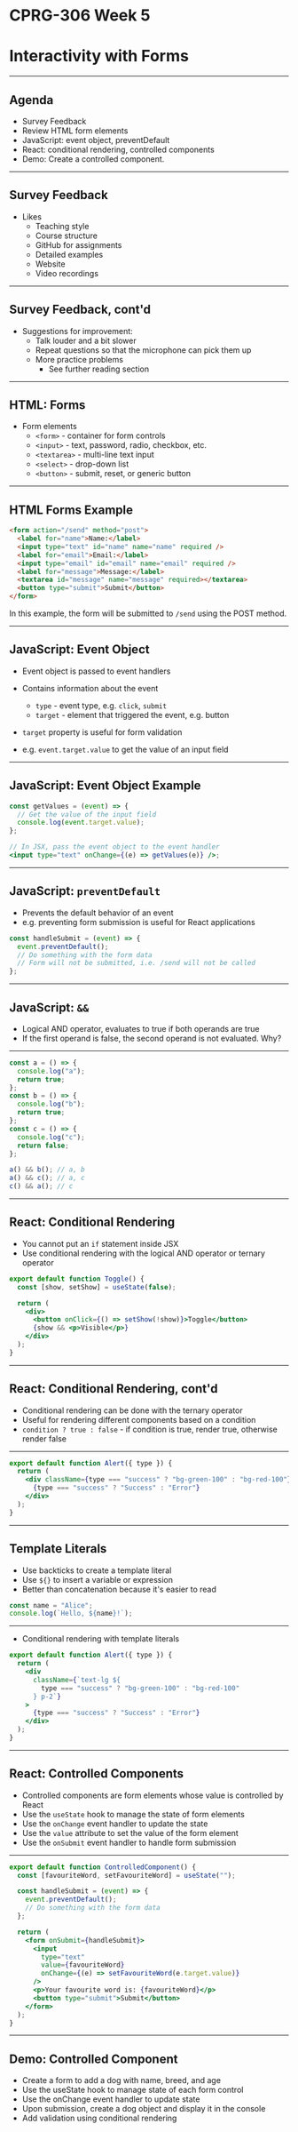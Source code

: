 # CPRG-306 Week 5

# Interactivity with Forms

---

## Agenda

- Survey Feedback
- Review HTML form elements
- JavaScript: event object, preventDefault
- React: conditional rendering, controlled components
- Demo: Create a controlled component.

---

## Survey Feedback

- Likes
  - Teaching style
  - Course structure
  - GitHub for assignments
  - Detailed examples
  - Website
  - Video recordings

---

## Survey Feedback, cont'd

- Suggestions for improvement:
  - Talk louder and a bit slower
  - Repeat questions so that the microphone can pick them up
  - More practice problems
    - See further reading section

---

## HTML: Forms

- Form elements
  - `<form>` - container for form controls
  - `<input>` - text, password, radio, checkbox, etc.
  - `<textarea>` - multi-line text input
  - `<select>` - drop-down list
  - `<button>` - submit, reset, or generic button

---

## HTML Forms Example

```html
<form action="/send" method="post">
  <label for="name">Name:</label>
  <input type="text" id="name" name="name" required />
  <label for="email">Email:</label>
  <input type="email" id="email" name="email" required />
  <label for="message">Message:</label>
  <textarea id="message" name="message" required></textarea>
  <button type="submit">Submit</button>
</form>
```

In this example, the form will be submitted to `/send` using the POST method.

---

## JavaScript: Event Object

- Event object is passed to event handlers
- Contains information about the event

  - `type` - event type, e.g. `click`, `submit`
  - `target` - element that triggered the event, e.g. button

- `target` property is useful for form validation
- e.g. `event.target.value` to get the value of an input field

---

## JavaScript: Event Object Example

```jsx
const getValues = (event) => {
  // Get the value of the input field
  console.log(event.target.value);
};

// In JSX, pass the event object to the event handler
<input type="text" onChange={(e) => getValues(e)} />;
```

---

## JavaScript: `preventDefault`

- Prevents the default behavior of an event
- e.g. preventing form submission is useful for React applications

```jsx
const handleSubmit = (event) => {
  event.preventDefault();
  // Do something with the form data
  // Form will not be submitted, i.e. /send will not be called
};
```

---

## JavaScript: `&&`

- Logical AND operator, evaluates to true if both operands are true
- If the first operand is false, the second operand is not evaluated. Why?

---

```js
const a = () => {
  console.log("a");
  return true;
};
const b = () => {
  console.log("b");
  return true;
};
const c = () => {
  console.log("c");
  return false;
};

a() && b(); // a, b
a() && c(); // a, c
c() && a(); // c
```

---

## React: Conditional Rendering

- You cannot put an `if` statement inside JSX
- Use conditional rendering with the logical AND operator or ternary operator

```jsx
export default function Toggle() {
  const [show, setShow] = useState(false);

  return (
    <div>
      <button onClick={() => setShow(!show)}>Toggle</button>
      {show && <p>Visible</p>}
    </div>
  );
}
```

---

## React: Conditional Rendering, cont'd

- Conditional rendering can be done with the ternary operator
- Useful for rendering different components based on a condition
- `condition ? true : false` - if condition is true, render true, otherwise render false

---

```jsx
export default function Alert({ type }) {
  return (
    <div className={type === "success" ? "bg-green-100" : "bg-red-100"}>
      {type === "success" ? "Success" : "Error"}
    </div>
  );
}
```

---

## Template Literals

- Use backticks to create a template literal
- Use `${}` to insert a variable or expression
- Better than concatenation because it's easier to read

```js
const name = "Alice";
console.log(`Hello, ${name}!`);
```

---

- Conditional rendering with template literals

```jsx
export default function Alert({ type }) {
  return (
    <div
      className={`text-lg ${
        type === "success" ? "bg-green-100" : "bg-red-100"
      } p-2`}
    >
      {type === "success" ? "Success" : "Error"}
    </div>
  );
}
```

---

## React: Controlled Components

- Controlled components are form elements whose value is controlled by React
- Use the `useState` hook to manage the state of form elements
- Use the `onChange` event handler to update the state
- Use the `value` attribute to set the value of the form element
- Use the `onSubmit` event handler to handle form submission

---

```jsx
export default function ControlledComponent() {
  const [favouriteWord, setFavouriteWord] = useState("");

  const handleSubmit = (event) => {
    event.preventDefault();
    // Do something with the form data
  };

  return (
    <form onSubmit={handleSubmit}>
      <input
        type="text"
        value={favouriteWord}
        onChange={(e) => setFavouriteWord(e.target.value)}
      />
      <p>Your favourite word is: {favouriteWord}</p>
      <button type="submit">Submit</button>
    </form>
  );
}
```

---

## Demo: Controlled Component

- Create a form to add a dog with name, breed, and age
- Use the useState hook to manage state of each form control
- Use the onChange event handler to update state
- Upon submission, create a dog object and display it in the console
- Add validation using conditional rendering
